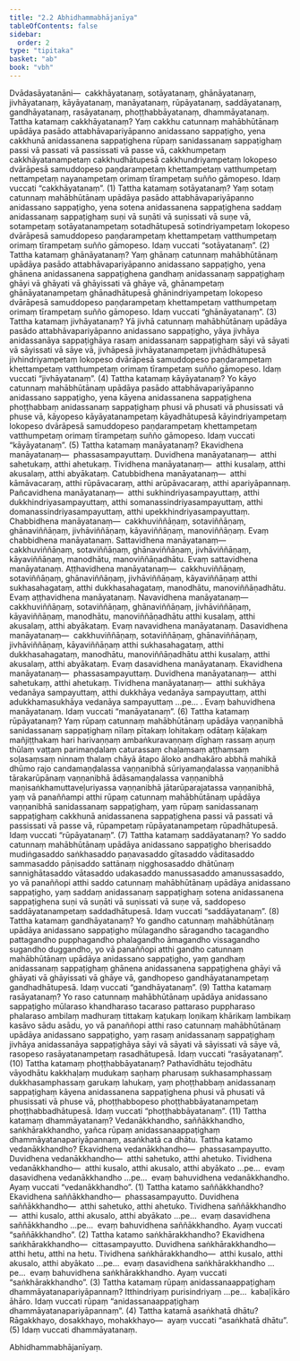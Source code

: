 ```yaml
---
title: "2.2 Abhidhammabhājanīya"
tableOfContents: false
sidebar:
  order: 2
type: "tipitaka"
basket: "ab"
book: "vbh"
---
```



<DynamicBreadcrumb />

<Division number="155" book="vbh">

<Paragraph number="542" book="vbh">
Dvādasāyatanāni—  cakkhāyatanaṃ, sotāyatanaṃ, ghānāyatanaṃ, jivhāyatanaṃ, kāyāyatanaṃ, manāyatanaṃ, rūpāyatanaṃ, saddāyatanaṃ, gandhāyatanaṃ, rasāyatanaṃ, phoṭṭhabbāyatanaṃ, dhammāyatanaṃ.
</Paragraph>

</Division>
<Division number="156" book="vbh">

<Paragraph number="543" book="vbh">
Tattha katamaṃ cakkhāyatanaṃ? Yaṃ cakkhu catunnaṃ mahābhūtānaṃ upādāya pasādo attabhāvapariyāpanno anidassano sappaṭigho, yena cakkhunā anidassanena sappaṭighena rūpaṃ sanidassanaṃ sappaṭighaṃ passi vā passati vā passissati vā passe vā, cakkhumpetaṃ cakkhāyatanampetaṃ cakkhudhātupesā cakkhundriyampetaṃ lokopeso dvārāpesā samuddopeso paṇḍarampetaṃ khettampetaṃ vatthumpetaṃ nettampetaṃ nayanampetaṃ orimaṃ tīrampetaṃ suñño gāmopeso. Idaṃ vuccati “cakkhāyatanaṃ”. (1)
</Paragraph>

</Division>
<Division number="157" book="vbh">

<Paragraph number="544" book="vbh">
Tattha katamaṃ sotāyatanaṃ? Yaṃ sotaṃ catunnaṃ mahābhūtānaṃ upādāya pasādo attabhāvapariyāpanno anidassano sappaṭigho, yena sotena anidassanena sappaṭighena saddaṃ anidassanaṃ sappaṭighaṃ suṇi vā suṇāti vā suṇissati vā suṇe vā, sotampetaṃ sotāyatanampetaṃ sotadhātupesā sotindriyampetaṃ lokopeso dvārāpesā samuddopeso paṇḍarampetaṃ khettampetaṃ vatthumpetaṃ orimaṃ tīrampetaṃ suñño gāmopeso. Idaṃ vuccati “sotāyatanaṃ”. (2)
</Paragraph>

</Division>
<Division number="158" book="vbh">

<Paragraph number="545" book="vbh">
Tattha katamaṃ ghānāyatanaṃ? Yaṃ ghānaṃ catunnaṃ mahābhūtānaṃ upādāya pasādo attabhāvapariyāpanno anidassano sappaṭigho, yena ghānena anidassanena sappaṭighena gandhaṃ anidassanaṃ sappaṭighaṃ ghāyi vā ghāyati vā ghāyissati vā ghāye vā, ghānampetaṃ ghānāyatanampetaṃ ghānadhātupesā ghānindriyampetaṃ lokopeso dvārāpesā samuddopeso paṇḍarampetaṃ khettampetaṃ vatthumpetaṃ orimaṃ tīrampetaṃ suñño gāmopeso. Idaṃ vuccati “ghānāyatanaṃ”. (3)
</Paragraph>

</Division>
<Division number="159" book="vbh">

<Paragraph number="546" book="vbh">
Tattha katamaṃ jivhāyatanaṃ? Yā jivhā catunnaṃ mahābhūtānaṃ upādāya pasādo attabhāvapariyāpanno anidassano sappaṭigho, yāya jivhāya anidassanāya sappaṭighāya rasaṃ anidassanaṃ sappaṭighaṃ sāyi vā sāyati vā sāyissati vā sāye vā, jivhāpesā jivhāyatanampetaṃ jivhādhātupesā jivhindriyampetaṃ lokopeso dvārāpesā samuddopeso paṇḍarampetaṃ khettampetaṃ vatthumpetaṃ orimaṃ tīrampetaṃ suñño gāmopeso. Idaṃ vuccati “jivhāyatanaṃ”. (4)
</Paragraph>

</Division>
<Division number="160" book="vbh">

<Paragraph number="547" book="vbh">
Tattha katamaṃ kāyāyatanaṃ? Yo kāyo catunnaṃ mahābhūtānaṃ upādāya pasādo attabhāvapariyāpanno anidassano sappaṭigho, yena kāyena anidassanena sappaṭighena phoṭṭhabbaṃ anidassanaṃ sappaṭighaṃ phusi vā phusati vā phusissati vā phuse vā, kāyopeso kāyāyatanampetaṃ kāyadhātupesā kāyindriyampetaṃ lokopeso dvārāpesā samuddopeso paṇḍarampetaṃ khettampetaṃ vatthumpetaṃ orimaṃ tīrampetaṃ suñño gāmopeso. Idaṃ vuccati “kāyāyatanaṃ”. (5)
</Paragraph>

</Division>
<Division number="161" book="vbh">

<Paragraph number="548" book="vbh">
Tattha katamaṃ manāyatanaṃ? Ekavidhena manāyatanaṃ—  phassasampayuttaṃ.
</Paragraph>

<Paragraph number="549" book="vbh">
Duvidhena manāyatanaṃ—  atthi sahetukaṃ, atthi ahetukaṃ.
</Paragraph>

<Paragraph number="550" book="vbh">
Tividhena manāyatanaṃ—  atthi kusalaṃ, atthi akusalaṃ, atthi abyākataṃ.
</Paragraph>

<Paragraph number="551" book="vbh">
Catubbidhena manāyatanaṃ—  atthi kāmāvacaraṃ, atthi rūpāvacaraṃ, atthi arūpāvacaraṃ, atthi apariyāpannaṃ.
</Paragraph>

<Paragraph number="552" book="vbh">
Pañcavidhena manāyatanaṃ—  atthi sukhindriyasampayuttaṃ, atthi dukkhindriyasampayuttaṃ, atthi somanassindriyasampayuttaṃ, atthi domanassindriyasampayuttaṃ, atthi upekkhindriyasampayuttaṃ.
</Paragraph>

<Paragraph number="553" book="vbh">
Chabbidhena manāyatanaṃ—  cakkhuviññāṇaṃ, sotaviññāṇaṃ, ghānaviññāṇaṃ, jivhāviññāṇaṃ, kāyaviññāṇaṃ, manoviññāṇaṃ. Evaṃ chabbidhena manāyatanaṃ.
</Paragraph>

<Paragraph number="554" book="vbh">
Sattavidhena manāyatanaṃ—  cakkhuviññāṇaṃ, sotaviññāṇaṃ, ghānaviññāṇaṃ, jivhāviññāṇaṃ, kāyaviññāṇaṃ, manodhātu, manoviññāṇadhātu. Evaṃ sattavidhena manāyatanaṃ.
</Paragraph>

<Paragraph number="555" book="vbh">
Aṭṭhavidhena manāyatanaṃ—  cakkhuviññāṇaṃ, sotaviññāṇaṃ, ghānaviññāṇaṃ, jivhāviññāṇaṃ, kāyaviññāṇaṃ atthi sukhasahagataṃ, atthi dukkhasahagataṃ, manodhātu, manoviññāṇadhātu. Evaṃ aṭṭhavidhena manāyatanaṃ.
</Paragraph>

<Paragraph number="556" book="vbh">
Navavidhena manāyatanaṃ—  cakkhuviññāṇaṃ, sotaviññāṇaṃ, ghānaviññāṇaṃ, jivhāviññāṇaṃ, kāyaviññāṇaṃ, manodhātu, manoviññāṇadhātu atthi kusalaṃ, atthi akusalaṃ, atthi abyākataṃ. Evaṃ navavidhena manāyatanaṃ.
</Paragraph>

<Paragraph number="557" book="vbh">
Dasavidhena manāyatanaṃ—  cakkhuviññāṇaṃ, sotaviññāṇaṃ, ghānaviññāṇaṃ, jivhāviññāṇaṃ, kāyaviññāṇaṃ atthi sukhasahagataṃ, atthi dukkhasahagataṃ, manodhātu, manoviññāṇadhātu atthi kusalaṃ, atthi akusalaṃ, atthi abyākataṃ. Evaṃ dasavidhena manāyatanaṃ.
</Paragraph>

<Paragraph number="558" book="vbh">
Ekavidhena manāyatanaṃ—  phassasampayuttaṃ.
</Paragraph>

<Paragraph number="559" book="vbh">
Duvidhena manāyatanaṃ—  atthi sahetukaṃ, atthi ahetukaṃ.
</Paragraph>

<Paragraph number="560" book="vbh">
Tividhena manāyatanaṃ—  atthi sukhāya vedanāya sampayuttaṃ, atthi dukkhāya vedanāya sampayuttaṃ, atthi adukkhamasukhāya vedanāya sampayuttaṃ …pe… . Evaṃ bahuvidhena manāyatanaṃ. Idaṃ vuccati “manāyatanaṃ”. (6)
</Paragraph>

</Division>
<Division number="162" book="vbh">

<Paragraph number="561" book="vbh">
Tattha katamaṃ rūpāyatanaṃ? Yaṃ rūpaṃ catunnaṃ mahābhūtānaṃ upādāya vaṇṇanibhā sanidassanaṃ sappaṭighaṃ nīlaṃ pītakaṃ lohitakaṃ odātaṃ kāḷakaṃ mañjiṭṭhakaṃ hari harivaṇṇaṃ ambaṅkuravaṇṇaṃ dīghaṃ rassaṃ aṇuṃ thūlaṃ vaṭṭaṃ parimaṇḍalaṃ caturassaṃ chaḷaṃsaṃ aṭṭhaṃsaṃ soḷasaṃsaṃ ninnaṃ thalaṃ chāyā ātapo āloko andhakāro abbhā mahikā dhūmo rajo candamaṇḍalassa vaṇṇanibhā sūriyamaṇḍalassa vaṇṇanibhā tārakarūpānaṃ vaṇṇanibhā ādāsamaṇḍalassa vaṇṇanibhā maṇisaṅkhamuttaveḷuriyassa vaṇṇanibhā jātarūparajatassa vaṇṇanibhā, yaṃ vā panaññampi atthi rūpaṃ catunnaṃ mahābhūtānaṃ upādāya vaṇṇanibhā sanidassanaṃ sappaṭighaṃ, yaṃ rūpaṃ sanidassanaṃ sappaṭighaṃ cakkhunā anidassanena sappaṭighena passi vā passati vā passissati vā passe vā, rūpampetaṃ rūpāyatanampetaṃ rūpadhātupesā. Idaṃ vuccati “rūpāyatanaṃ”. (7)
</Paragraph>

</Division>
<Division number="163" book="vbh">

<Paragraph number="562" book="vbh">
Tattha katamaṃ saddāyatanaṃ? Yo saddo catunnaṃ mahābhūtānaṃ upādāya anidassano sappaṭigho bherisaddo mudiṅgasaddo saṅkhasaddo paṇavasaddo gītasaddo vāditasaddo sammasaddo pāṇisaddo sattānaṃ nigghosasaddo dhātūnaṃ sannighātasaddo vātasaddo udakasaddo manussasaddo amanussasaddo, yo vā panaññopi atthi saddo catunnaṃ mahābhūtānaṃ upādāya anidassano sappaṭigho, yaṃ saddaṃ anidassanaṃ sappaṭighaṃ sotena anidassanena sappaṭighena suṇi vā suṇāti vā suṇissati vā suṇe vā, saddopeso saddāyatanampetaṃ saddadhātupesā. Idaṃ vuccati “saddāyatanaṃ”. (8)
</Paragraph>

</Division>
<Division number="164" book="vbh">

<Paragraph number="563" book="vbh">
Tattha katamaṃ gandhāyatanaṃ? Yo gandho catunnaṃ mahābhūtānaṃ upādāya anidassano sappaṭigho mūlagandho sāragandho tacagandho pattagandho pupphagandho phalagandho āmagandho vissagandho sugandho duggandho, yo vā panaññopi atthi gandho catunnaṃ mahābhūtānaṃ upādāya anidassano sappaṭigho, yaṃ gandhaṃ anidassanaṃ sappaṭighaṃ ghānena anidassanena sappaṭighena ghāyi vā ghāyati vā ghāyissati vā ghāye vā, gandhopeso gandhāyatanampetaṃ gandhadhātupesā. Idaṃ vuccati “gandhāyatanaṃ”. (9)
</Paragraph>

</Division>
<Division number="165" book="vbh">

<Paragraph number="564" book="vbh">
Tattha katamaṃ rasāyatanaṃ? Yo raso catunnaṃ mahābhūtānaṃ upādāya anidassano sappaṭigho mūlaraso khandharaso tacaraso pattaraso puppharaso phalaraso ambilaṃ madhuraṃ tittakaṃ kaṭukaṃ loṇikaṃ khārikaṃ lambikaṃ kasāvo sādu asādu, yo vā panaññopi atthi raso catunnaṃ mahābhūtānaṃ upādāya anidassano sappaṭigho, yaṃ rasaṃ anidassanaṃ sappaṭighaṃ jivhāya anidassanāya sappaṭighāya sāyi vā sāyati vā sāyissati vā sāye vā, rasopeso rasāyatanampetaṃ rasadhātupesā. Idaṃ vuccati “rasāyatanaṃ”. (10)
</Paragraph>

</Division>
<Division number="166" book="vbh">

<Paragraph number="565" book="vbh">
Tattha katamaṃ phoṭṭhabbāyatanaṃ? Pathavīdhātu tejodhātu vāyodhātu kakkhaḷaṃ mudukaṃ saṇhaṃ pharusaṃ sukhasamphassaṃ dukkhasamphassaṃ garukaṃ lahukaṃ, yaṃ phoṭṭhabbaṃ anidassanaṃ sappaṭighaṃ kāyena anidassanena sappaṭighena phusi vā phusati vā phusissati vā phuse vā, phoṭṭhabbopeso phoṭṭhabbāyatanampetaṃ phoṭṭhabbadhātupesā. Idaṃ vuccati “phoṭṭhabbāyatanaṃ”. (11)
</Paragraph>

</Division>
<Division number="167" book="vbh">

<Paragraph number="566" book="vbh">
Tattha katamaṃ dhammāyatanaṃ? Vedanākkhandho, saññākkhandho, saṅkhārakkhandho, yañca rūpaṃ anidassanaappaṭighaṃ dhammāyatanapariyāpannaṃ, asaṅkhatā ca dhātu.
</Paragraph>

<Paragraph number="567" book="vbh">
Tattha katamo vedanākkhandho? Ekavidhena vedanākkhandho—  phassasampayutto. Duvidhena vedanākkhandho—  atthi sahetuko, atthi ahetuko. Tividhena vedanākkhandho—  atthi kusalo, atthi akusalo, atthi abyākato …pe…  evaṃ dasavidhena vedanākkhandho …pe…  evaṃ bahuvidhena vedanākkhandho. Ayaṃ vuccati “vedanākkhandho”. (1)
</Paragraph>

<Paragraph number="568" book="vbh">
Tattha katamo saññākkhandho? Ekavidhena saññākkhandho—  phassasampayutto. Duvidhena saññākkhandho—  atthi sahetuko, atthi ahetuko. Tividhena saññākkhandho—  atthi kusalo, atthi akusalo, atthi abyākato …pe…  evaṃ dasavidhena saññākkhandho …pe…  evaṃ bahuvidhena saññākkhandho. Ayaṃ vuccati “saññākkhandho”. (2)
</Paragraph>

<Paragraph number="569" book="vbh">
Tattha katamo saṅkhārakkhandho? Ekavidhena saṅkhārakkhandho—  cittasampayutto. Duvidhena saṅkhārakkhandho—  atthi hetu, atthi na hetu. Tividhena saṅkhārakkhandho—  atthi kusalo, atthi akusalo, atthi abyākato …pe…  evaṃ dasavidhena saṅkhārakkhandho …pe…  evaṃ bahuvidhena saṅkhārakkhandho. Ayaṃ vuccati “saṅkhārakkhandho”. (3)
</Paragraph>

<Paragraph number="570" book="vbh">
Tattha katamaṃ rūpaṃ anidassanaappaṭighaṃ dhammāyatanapariyāpannaṃ? Itthindriyaṃ purisindriyaṃ …pe…  kabaḷīkāro āhāro. Idaṃ vuccati rūpaṃ “anidassanaappaṭighaṃ dhammāyatanapariyāpannaṃ”. (4)
</Paragraph>

<Paragraph number="571" book="vbh">
Tattha katamā asaṅkhatā dhātu? Rāgakkhayo, dosakkhayo, mohakkhayo—  ayaṃ vuccati “asaṅkhatā dhātu”. (5)

</Paragraph>
</Division>

<Paragraph number="572" type="center" book="vbh">
Idaṃ vuccati dhammāyatanaṃ.

  
Abhidhammabhājanīyaṃ.
</Paragraph>